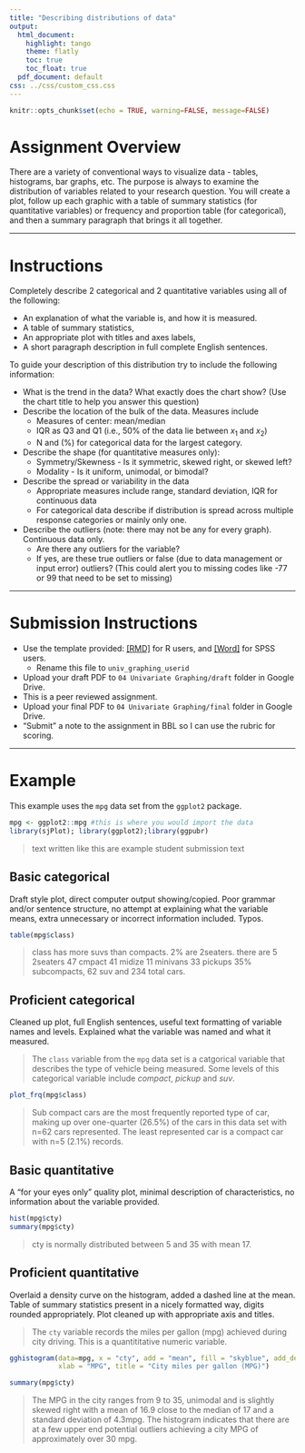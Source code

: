 ```yaml
---
title: "Describing distributions of data"
output:
  html_document:
    highlight: tango
    theme: flatly
    toc: true
    toc_float: true
  pdf_document: default
css: ../css/custom_css.css
---
```


```r
knitr::opts_chunk$set(echo = TRUE, warning=FALSE, message=FALSE)
```

# Assignment Overview

There are a variety of conventional ways to visualize data - tables, histograms, bar graphs, etc. The purpose is always to examine the distribution of variables related to your research question. You will create a plot, follow up each graphic with a table of summary statistics (for quantitative variables) or frequency and proportion table (for categorical), and then a summary paragraph that brings it all together. 

----

# Instructions

Completely describe 2 categorical and 2 quantitative variables using all of the following: 

* An explanation of what the variable is, and how it is measured. 
* A table of summary statistics,
* An appropriate plot with titles and axes labels, 
* A short paragraph description in full complete English sentences. 
    
    
To guide your description of this distribution try to include the following information:

* What is the trend in the data? What exactly does the chart show? (Use the chart title to help you answer this question)
* Describe the location of the bulk of the data. Measures include
    - Measures of center: mean/median
    - IQR as Q3 and Q1 (i.e., 50% of the data lie between $x_{1}$ and $x_{2}$)
    - N and (%) for categorical data for the largest category. 
* Describe the shape (for quantitative measures only):
    - Symmetry/Skewness - Is it symmetric, skewed right, or skewed left?
    - Modality - Is it uniform, unimodal, or bimodal?       
* Describe the spread or variability in the data
    - Appropriate measures include range, standard deviation, IQR for continuous data
    - For categorical data describe if distribution is spread across multiple response categories or mainly only one.
* Describe the outliers (note: there may not be any for every graph). Continuous data only.
    - Are there any outliers for the variable?
    - If yes, are these true outliers or false (due to data management or input error) outliers? 
    (This could alert you to missing codes like -77 or 99 that need to be set to missing)

----

# Submission Instructions

* Use the template provided: [[RMD]](04_univariate_graphing_template.Rmd) for R users, and [[Word]](04_univariate_graphing_template.docx) for SPSS users.
    - Rename this file to `univ_graphing_userid`
* Upload your draft PDF to `04 Univariate Graphing/draft` folder in Google Drive.
* This is a peer reviewed assignment. 
* Upload your final PDF to `04 Univariate Graphing/final` folder in Google Drive.
* "Submit" a note to the assignment in BBL so I can use the rubric for scoring. 

----

\newpage 

# Example
This example uses the `mpg` data set from the `ggplot2` package.
```r
mpg <- ggplot2::mpg #this is where you would import the data
library(sjPlot); library(ggplot2);library(ggpubr)
```

> text written like this are example student submission text

## Basic categorical
Draft style plot, direct computer output showing/copied. Poor grammar and/or sentence structure, no attempt at explaining what the variable means, extra unnecessary or incorrect information included. Typos. 

```r
table(mpg$class)
```

> class has more suvs than compacts. 2% are 2seaters. there are 5 2seaters 47 cmpact 41 midize 11 minivans 33 pickups 35% subcompacts, 62 suv and 234 total cars. 

## Proficient categorical
Cleaned up plot, full English sentences, useful text formatting of variable names and levels. Explained what the variable was named and what it measured. 

> The `class` variable from the `mpg` data set is a catgorical variable that describes the type of vehicle being measured. Some levels of this categorical variable include _compact_, _pickup_ and _suv_. 

```r
plot_frq(mpg$class)
```

> Sub compact cars are the most frequently reported type of car, making up over one-quarter (26.5%) of the cars in this data set with n=62 cars represented. The least represented car is a compact car with n=5 (2.1%) records. 

\newpage

## Basic quantitative 
A "for your eyes only" quality plot, minimal description of characteristics, no information about the variable provided. 

```r
hist(mpg$cty)
summary(mpg$cty)
```

> cty is normally distributed between 5 and 35 with mean 17.

## Proficient quantitative
Overlaid a density curve on the histogram, added a dashed line at the mean. Table of summary statistics present in a nicely formatted way, digits rounded appropriately. Plot cleaned up with appropriate axis and titles.  

> The `cty` variable records the miles per gallon (mpg) achieved during city driving. This is a quantititative numeric variable. 

```r
gghistogram(data=mpg, x = "cty", add = "mean", fill = "skyblue", add_density = TRUE, 
            xlab = "MPG", title = "City miles per gallon (MPG)")

summary(mpg$cty)
```

> The MPG in the city ranges from 9 to 35, unimodal and is slightly skewed right with a mean of 16.9 close to the median of 17 and a standard deviation of 4.3mpg. The histogram indicates that there are at a few upper end potential outliers achieving a city MPG of approximately over 30 mpg. 


